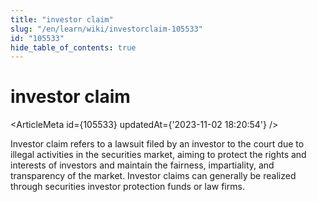```yaml
---
title: "investor claim"
slug: "/en/learn/wiki/investorclaim-105533"
id: "105533"
hide_table_of_contents: true
---
```



# investor claim

<ArticleMeta id={105533} updatedAt={'2023-11-02 18:20:54'} />
<div className='border-solid border-b border-t-0 my-4 border-[var(--ifm-color-gray-300)]' />

Investor claim refers to a lawsuit filed by an investor to the court due to illegal activities in the securities market, aiming to protect the rights and interests of investors and maintain the fairness, impartiality, and transparency of the market. Investor claims can generally be realized through securities investor protection funds or law firms.
